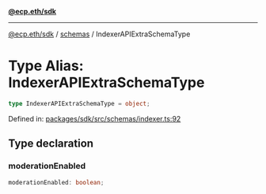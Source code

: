 [**@ecp.eth/sdk**](/sdk-reference/index.mdx)

***

[@ecp.eth/sdk](/sdk-reference/index.mdx) / [schemas](/sdk-reference/schemas/index.mdx) / IndexerAPIExtraSchemaType

# Type Alias: IndexerAPIExtraSchemaType

```ts
type IndexerAPIExtraSchemaType = object;
```

Defined in: [packages/sdk/src/schemas/indexer.ts:92](https://github.com/ecp-eth/comments-monorepo/blob/main/packages/sdk/src/schemas/indexer.ts#L92)

## Type declaration

### moderationEnabled

```ts
moderationEnabled: boolean;
```
